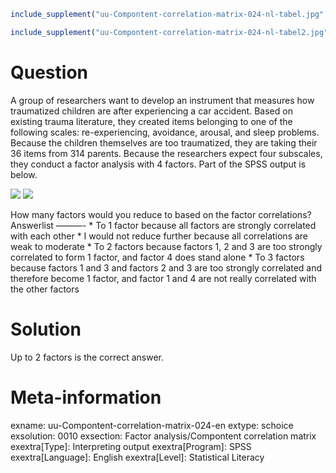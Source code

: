 ```r
include_supplement("uu-Compontent-correlation-matrix-024-nl-tabel.jpg", recursive = TRUE)
```

```r
include_supplement("uu-Compontent-correlation-matrix-024-nl-tabel2.jpg", recursive = TRUE)
```


Question
========
  
A group of researchers want to develop an instrument that measures how traumatized children are after experiencing a car accident. Based on existing trauma literature, they created items belonging to one of the following scales: re-experiencing, avoidance, arousal, and sleep problems. Because the children themselves are too traumatized, they are taking their 36 items from 314 parents.  Because the researchers expect four subscales, they conduct a factor analysis with 4 factors. Part of the SPSS output is below.

![](uu-Compontent-correlation-matrix-024-nl-tabel.jpg)
![](uu-Compontent-correlation-matrix-024-nl-tabel2.jpg)

How many factors would you reduce to based on the factor correlations? 
Answerlist
----------
* To 1 factor because all factors are strongly correlated with each other
* I would not reduce further because all correlations are weak to moderate
* To 2 factors because factors 1, 2 and 3 are too strongly correlated to form 1 factor, and factor 4 does stand alone
* To 3 factors because factors 1 and 3 and factors 2 and 3 are too strongly correlated and therefore become 1 factor, and factor 1 and 4 are not really correlated with the other factors

Solution
========
  
Up to 2 factors is the correct answer.

Meta-information
================
exname: uu-Compontent-correlation-matrix-024-en
extype: schoice
exsolution: 0010
exsection: Factor analysis/Compontent correlation matrix
exextra[Type]: Interpreting output
exextra[Program]: SPSS
exextra[Language]: English
exextra[Level]: Statistical Literacy
